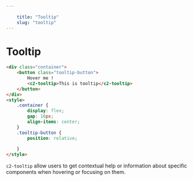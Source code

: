 ```yaml
---
    
    title: "Tooltip"
    slug: "tooltip"
---
```



# Tooltip

```html tag=MdxCodeBlock
<div class="container">
    <button class="tooltip-button">
        Hover me !
        <c2-tooltip>This is tooltip</c2-tooltip>    
    </button>
</div>
<style>
    .container {
        display: flex;
        gap: 16px;
        align-items: center;
    }
    .tooltip-button {
        position: relative;
        
    }
</style>
```
`c2-tooltip` allow users to get contextual help or information about specific components when hovering or focusing on them.